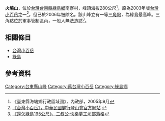 {{Infobox mountain
| Name = 火燒山
| Photo = 
| Caption = 
| Elevation = {{convert|280|m|ft|0|abbr=off}}
| Location = [[台湾|台湾]][[台東縣|台東縣]][[綠島鄉|綠島鄉]]南寮村
| Range = 
| Prominence = 
| Coordinates = 
| Topographic map = 
| Type = 
| Age = 
| Last eruption = 
| First ascent = 
| Easiest route = 
| Grid_ref_uk = 
| Grid_ref_ireland = 
| Listing = 
| Translation = 
| Language = 
| Pronunciation = 
| pushpin_map = Taiwan
| pushpin_map_caption = 
| latd=22 |latm=39 |lats=08 |latNS=N
| longd=121 |longm=29 |longs= 01 |longEW=E
}}

'''火燒山'''，位於[[台灣|台灣]][[台東縣|台東縣]][[綠島鄉|綠島鄉]]南寮村，峰頂海拔280公尺<ref>《臺東縣海端鄉行政區域圖》，內政部，2005年9月</ref>，原為2003年版[[台灣小百岳|台灣小百岳]]之一<ref>[http://alpineclub.machinerytoday.com/tier/front/bin/ptlist.phtml?Category=100106550 《台灣小百岳》，中華民國健行登山會官方網站] {{webarchive|url=https://web.archive.org/web/20120418133914/http://alpineclub.machinerytoday.com/tier/front/bin/ptlist.phtml?Category=100106550 |date=2012-04-18 }}</ref>，但已於2006年被除名。該山峰立有一等[[三角點|三角點]]，為綠島最高峰。三角點位於軍事管制區內，一般人無法造訪<ref>[http://163.21.23.18/blog2/post/77/2409 《還欠綠島195公尺》，二叔公·快樂夢工坊部落格]{{dead link|date=2018年3月 |bot=InternetArchiveBot |fix-attempted=yes }}</ref>。

==相關條目==
*[[台灣小百岳|台灣小百岳]]
*[[綠島|綠島]]

==參考資料==
<div class="references-small">
<references />
</div>

[[Category:台東縣山峰|Category:台東縣山峰]]
[[Category:舊台灣小百岳|Category:舊台灣小百岳]]
[[Category:綠島鄉|Category:綠島鄉]]
{{Taiwan-geo-stub}}